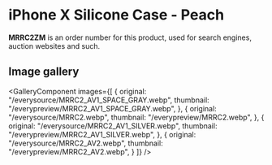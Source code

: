 
# iPhone X Silicone Case - Peach

<Callout type='info' emoji='👉🏻'>**MRRC2ZM** is an order number for this product, used for search engines, auction websites and such.</Callout>

## Image gallery

<GalleryComponent
    images={[
      {
        original: "/everysource/MRRC2_AV1_SPACE_GRAY.webp",
        thumbnail: "/everypreview/MRRC2_AV1_SPACE_GRAY.webp",
      },
      {
        original: "/everysource/MRRC2.webp",
        thumbnail: "/everypreview/MRRC2.webp",
      },
      {
        original: "/everysource/MRRC2_AV1_SILVER.webp",
        thumbnail: "/everypreview/MRRC2_AV1_SILVER.webp",
      },
      {
        original: "/everysource/MRRC2_AV2.webp",
        thumbnail: "/everypreview/MRRC2_AV2.webp",
      }
    ]}
  />
